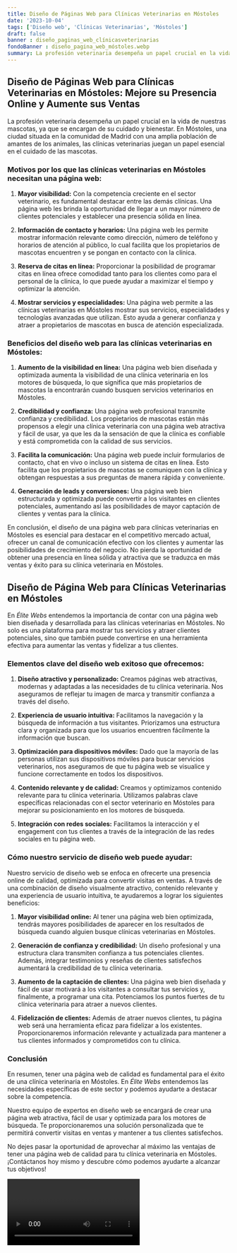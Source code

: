 ```yaml
---
title: Diseño de Páginas Web para Clínicas Veterinarias en Móstoles
date: '2023-10-04'
tags: ['Diseño web', 'Clínicas Veterinarias', 'Móstoles']
draft: false
banner : diseño_paginas_web_clínicasveterinarias
fondoBanner : diseño_pagina_web_móstoles.webp
summary: La profesión veterinaria desempeña un papel crucial en la vida de nuestras mascotas, ya que se encargan de su cuidado y bienestar. En Móstoles, una ciudad situada en la comunidad de Madrid con una amplia población de amantes de los animales, las clínicas veterinarias juegan un papel esencial en el cuidado de las mascotas.
---
```


## Diseño de Páginas Web para Clínicas Veterinarias en Móstoles: Mejore su Presencia Online y Aumente sus Ventas

La profesión veterinaria desempeña un papel crucial en la vida de nuestras mascotas, ya que se encargan de su cuidado y bienestar. En Móstoles, una ciudad situada en la comunidad de Madrid con una amplia población de amantes de los animales, las clínicas veterinarias juegan un papel esencial en el cuidado de las mascotas.

### Motivos por los que las clínicas veterinarias en Móstoles necesitan una página web:

1. **Mayor visibilidad:** Con la competencia creciente en el sector veterinario, es fundamental destacar entre las demás clínicas. Una página web les brinda la oportunidad de llegar a un mayor número de clientes potenciales y establecer una presencia sólida en línea.

2. **Información de contacto y horarios:** Una página web les permite mostrar información relevante como dirección, número de teléfono y horarios de atención al público, lo cual facilita que los propietarios de mascotas encuentren y se pongan en contacto con la clínica.

3. **Reserva de citas en línea:** Proporcionar la posibilidad de programar citas en línea ofrece comodidad tanto para los clientes como para el personal de la clínica, lo que puede ayudar a maximizar el tiempo y optimizar la atención.

4. **Mostrar servicios y especialidades:** Una página web permite a las clínicas veterinarias en Móstoles mostrar sus servicios, especialidades y tecnologías avanzadas que utilizan. Esto ayuda a generar confianza y atraer a propietarios de mascotas en busca de atención especializada.

### Beneficios del diseño web para las clínicas veterinarias en Móstoles:

1. **Aumento de la visibilidad en línea:** Una página web bien diseñada y optimizada aumenta la visibilidad de una clínica veterinaria en los motores de búsqueda, lo que significa que más propietarios de mascotas la encontrarán cuando busquen servicios veterinarios en Móstoles.

2. **Credibilidad y confianza:** Una página web profesional transmite confianza y credibilidad. Los propietarios de mascotas están más propensos a elegir una clínica veterinaria con una página web atractiva y fácil de usar, ya que les da la sensación de que la clínica es confiable y está comprometida con la calidad de sus servicios.

3. **Facilita la comunicación:** Una página web puede incluir formularios de contacto, chat en vivo o incluso un sistema de citas en línea. Esto facilita que los propietarios de mascotas se comuniquen con la clínica y obtengan respuestas a sus preguntas de manera rápida y conveniente.

4. **Generación de leads y conversiones:** Una página web bien estructurada y optimizada puede convertir a los visitantes en clientes potenciales, aumentando así las posibilidades de mayor captación de clientes y ventas para la clínica.

En conclusión, el diseño de una página web para clínicas veterinarias en Móstoles es esencial para destacar en el competitivo mercado actual, ofrecer un canal de comunicación efectivo con los clientes y aumentar las posibilidades de crecimiento del negocio. No pierda la oportunidad de obtener una presencia en línea sólida y atractiva que se traduzca en más ventas y éxito para su clínica veterinaria en Móstoles.

<GifSeo />

<Cta />

## Diseño de Página Web para Clínicas Veterinarias en Móstoles

En *Élite Webs* entendemos la importancia de contar con una página web bien diseñada y desarrollada para las clínicas veterinarias en Móstoles. No solo es una plataforma para mostrar tus servicios y atraer clientes potenciales, sino que también puede convertirse en una herramienta efectiva para aumentar las ventas y fidelizar a tus clientes.

### Elementos clave del diseño web exitoso que ofrecemos:

1. **Diseño atractivo y personalizado:** Creamos páginas web atractivas, modernas y adaptadas a las necesidades de tu clínica veterinaria. Nos aseguramos de reflejar tu imagen de marca y transmitir confianza a través del diseño.

2. **Experiencia de usuario intuitiva:** Facilitamos la navegación y la búsqueda de información a tus visitantes. Priorizamos una estructura clara y organizada para que los usuarios encuentren fácilmente la información que buscan.

3. **Optimización para dispositivos móviles:** Dado que la mayoría de las personas utilizan sus dispositivos móviles para buscar servicios veterinarios, nos aseguramos de que tu página web se visualice y funcione correctamente en todos los dispositivos.

4. **Contenido relevante y de calidad:** Creamos y optimizamos contenido relevante para tu clínica veterinaria. Utilizamos palabras clave específicas relacionadas con el sector veterinario en Móstoles para mejorar su posicionamiento en los motores de búsqueda.

5. **Integración con redes sociales:** Facilitamos la interacción y el engagement con tus clientes a través de la integración de las redes sociales en tu página web.

### Cómo nuestro servicio de diseño web puede ayudar:

Nuestro servicio de diseño web se enfoca en ofrecerte una presencia online de calidad, optimizada para convertir visitas en ventas. A través de una combinación de diseño visualmente atractivo, contenido relevante y una experiencia de usuario intuitiva, te ayudaremos a lograr los siguientes beneficios:

1. **Mayor visibilidad online:** Al tener una página web bien optimizada, tendrás mayores posibilidades de aparecer en los resultados de búsqueda cuando alguien busque clínicas veterinarias en Móstoles.

2. **Generación de confianza y credibilidad:** Un diseño profesional y una estructura clara transmiten confianza a tus potenciales clientes. Además, integrar testimonios y reseñas de clientes satisfechos aumentará la credibilidad de tu clínica veterinaria.

3. **Aumento de la captación de clientes:** Una página web bien diseñada y fácil de usar motivará a los visitantes a consultar tus servicios y, finalmente, a programar una cita. Potenciamos los puntos fuertes de tu clínica veterinaria para atraer a nuevos clientes.

4. **Fidelización de clientes:** Además de atraer nuevos clientes, tu página web será una herramienta eficaz para fidelizar a los existentes. Proporcionaremos información relevante y actualizada para mantener a tus clientes informados y comprometidos con tu clínica.

### Conclusión

En resumen, tener una página web de calidad es fundamental para el éxito de una clínica veterinaria en Móstoles. En *Élite Webs* entendemos las necesidades específicas de este sector y podemos ayudarte a destacar sobre la competencia.

Nuestro equipo de expertos en diseño web se encargará de crear una página web atractiva, fácil de usar y optimizada para los motores de búsqueda. Te proporcionaremos una solución personalizada que te permitirá convertir visitas en ventas y mantener a tus clientes satisfechos.

No dejes pasar la oportunidad de aprovechar al máximo las ventajas de tener una página web de calidad para tu clínica veterinaria en Móstoles. ¡Contáctanos hoy mismo y descubre cómo podemos ayudarte a alcanzar tus objetivos!

<Video />

<CtaBot job='Clínicas Veterinarias' city='Móstoles'/>

<Gmaps query='Móstoles+españa+maps' />